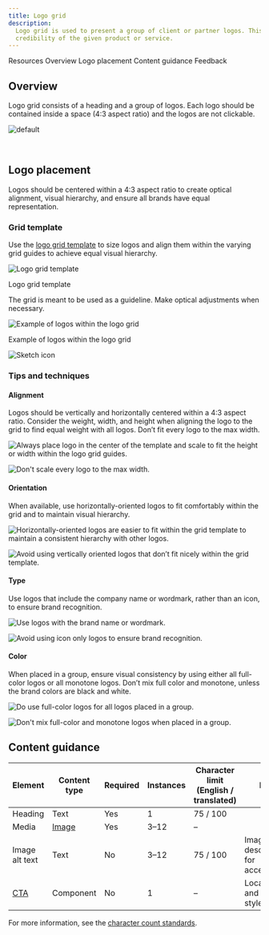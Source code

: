 ```yaml
---
title: Logo grid
description:
  Logo grid is used to present a group of client or partner logos. This pattern is commonly used to establish
  credibility of the given product or service.
---
```



<ComponentDescription name="Logo grid" type="layout" />

<AnchorLinks>

<AnchorLink>Resources</AnchorLink>
<AnchorLink>Overview</AnchorLink>
<AnchorLink>Logo placement</AnchorLink>
<AnchorLink>Content guidance</AnchorLink>
<AnchorLink>Feedback</AnchorLink>

</AnchorLinks>

<ResourceLinks name="Logo grid" type="layout" />

## Overview

Logo grid consists of a heading and a group of logos. Each logo should be contained inside a space (4:3 aspect ratio)
and the logos are not clickable.

![default](../..//images/pattern/logo-grid/logo-grid-default.png)

<br />

## Logo placement

Logos should be centered within a 4:3 aspect ratio to create optical alignment, visual hierarchy, and ensure all brands
have equal representation.

### Grid template

Use the [logo grid template](https://ibm.box.com/s/t85vh5blf8lbya13ro2c40pzp49m5es1) to size logos and align them within
the varying grid guides to achieve equal visual hierarchy.

<Row>

<Column colMd={8} colLg={8}>

![Logo grid template](../../images/pattern/logo-grid/logo-grid-grid-template.png)

<Caption>Logo grid template</Caption>

</Column>

</Row>

The grid is meant to be used as a guideline. Make optical adjustments when necessary.

<Row>

<Column colMd={8} colLg={8}>

![Example of logos within the logo grid](../../images/pattern/logo-grid/logo-grid-grid-template-4-example.png)

<Caption>Example of logos within the logo grid</Caption>

</Column>

</Row>

<Row className="resource-card-group">
  <Column colMd={4} colLg={4} noGutterSm>
<ResourceCard
  subTitle="Logo placement grid"
  href="https://ibm.box.com/s/t85vh5blf8lbya13ro2c40pzp49m5es1"
>

![Sketch icon](../../images/sketch-symbol.svg)

</ResourceCard>
</Column>
</Row>

### Tips and techniques

#### Alignment

Logos should be vertically and horizontally centered within a 4:3 aspect ratio. Consider the weight, width, and height
when aligning the logo to the grid to find equal weight with all logos. Don’t fit every logo to the max width.

<DoDontRow>
  <DoDont caption="Always place logo in the center of the template and scale to fit the height or width within the logo grid guides.">

![Always place logo in the center of the template and scale to fit the height or width within the logo grid guides.](../../images/pattern/logo-grid/logo-grid-alignment-do.png)

  </DoDont>
  <DoDont type="dont" caption="Don't scale every logo to the max width.">

![Don't scale every logo to the max width.](../../images/pattern/logo-grid/logo-grid-alignment-dont.png)

  </DoDont>
</DoDontRow>

#### Orientation

When available, use horizontally-oriented logos to fit comfortably within the grid and to maintain visual hierarchy.

<DoDontRow>
  <DoDont caption="Horizontally oriented logos are easier to fit within the grid template to maintain optical hierarchy with other logos.">

![Horizontally-oriented logos are easier to fit within the grid template to maintain a consistent hierarchy with other logos.](../../images/pattern/logo-grid/logo-grid-orientation-do.png)

  </DoDont>
  <DoDont type="dont" caption="Avoid using vertically oriented logos that don’t fit nicely within the grid template.">

![Avoid using vertically oriented logos that don’t fit nicely within the grid template.](../../images/pattern/logo-grid/logo-grid-orientation-dont.png)

  </DoDont>
</DoDontRow>

#### Type

Use logos that include the company name or wordmark, rather than an icon, to ensure brand recognition.

<DoDontRow>
  <DoDont caption="Use logos with the brand name or wordmark.">

![Use logos with the brand name or wordmark.](../../images/pattern/logo-grid/logo-grid-type-do.png)

  </DoDont>
  <DoDont type="dont" caption="Avoid using icon-only logos to ensure brand recognition.">

![Avoid using icon only logos to ensure brand recognition.](../../images/pattern/logo-grid/logo-grid-type-dont.png)

  </DoDont>
</DoDontRow>

#### Color

When placed in a group, ensure visual consistency by using either all full-color logos or all monotone logos. Don’t mix
full color and monotone, unless the brand colors are black and white.

<DoDontRow>
  <DoDont caption="Do use full color logos when placed in a group.">

![Do use full-color logos for all logos placed in a group.](../../images/pattern/logo-grid/logo-grid-color-do.png)

  </DoDont>
  <DoDont type="dont" caption="Don't mix full-color and monotone logos when placed in a group.">

![Don't mix full-color and monotone logos when placed in a group.](../../images/pattern/logo-grid/logo-grid-color-dont.png)

  </DoDont>
</DoDontRow>

## Content guidance

| Element                                                         | Content type                                                    | Required | Instances | Character limit <br/>(English / translated) | Notes                                   |
| --------------------------------------------------------------- | --------------------------------------------------------------- | -------- | --------- | ------------------------------------------- | --------------------------------------- |
| Heading                                                         | Text                                                            | Yes      | 1         | 75 / 100                                    |                                         |
| Media                                                           | [Image](https://www.ibm.com/standards/carbon/components/images) | Yes      | 3–12      | –                                           |                                         |
| Image alt text                                                  | Text                                                            | No       | 3–12      | 75 / 100                                    | Image description(s) for accessibility. |
| [CTA](https://www.ibm.com/standards/carbon/components/cta#card) | Component                                                       | No       | 1         | –                                           | Local type and card style only.         |

For more information, see the [character count standards](https://www.ibm.com/standards/carbon/guidelines/content#character-count-standards).

<ComponentFooter name="Logo grid" type="layout" />
